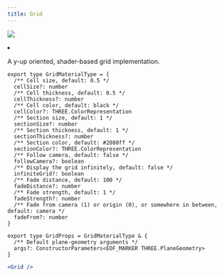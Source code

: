 ```yaml
---
title: Grid
---
```


[![](https://img.shields.io/badge/-storybook-%23ff69b4)](https://drei.vercel.app/?path=/story/gizmos-grid--use-grid-scene-st)

<Grid cols={4}>
  <li>
    <Codesandbox id="19uq2u" />
  </li>
</Grid>

A y-up oriented, shader-based grid implementation.

```tsx
export type GridMaterialType = {
  /** Cell size, default: 0.5 */
  cellSize?: number
  /** Cell thickness, default: 0.5 */
  cellThickness?: number
  /** Cell color, default: black */
  cellColor?: THREE.ColorRepresentation
  /** Section size, default: 1 */
  sectionSize?: number
  /** Section thickness, default: 1 */
  sectionThickness?: number
  /** Section color, default: #2080ff */
  sectionColor?: THREE.ColorRepresentation
  /** Follow camera, default: false */
  followCamera?: boolean
  /** Display the grid infinitely, default: false */
  infiniteGrid?: boolean
  /** Fade distance, default: 100 */
  fadeDistance?: number
  /** Fade strength, default: 1 */
  fadeStrength?: number
  /** Fade from camera (1) or origin (0), or somewhere in between, default: camera */
  fadeFrom?: number
}

export type GridProps = GridMaterialType & {
  /** Default plane-geometry arguments */
  args?: ConstructorParameters<EOF_MARKER THREE.PlaneGeometry>
}
```

```jsx
<Grid />
```

